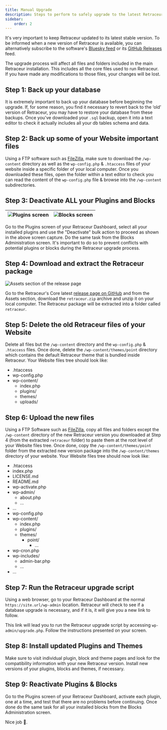 ```yaml
---
title: Manual Upgrade
description: Steps to perform to safely upgrade to the latest Retraceur version.
sidebar:
    order: 2
---
```



It's very important to keep Retraceur updated to its latest stable version. To be informed when a new version of Retraceur is available, you can alternatively subscribe to the software's [Bluesky feed](https://bsky.app/profile/retraceur.bsky.social) or its [GitHub Releases](https://github.com/retraceur/coeur/releases.atom) feed.

<Aside type="caution">
  The upgrade process will affect all files and folders included in the main Retraceur installation. This includes all the core files used to run Retraceur. If you have made any modifications to those files, your changes will be lost.
</Aside>

## Step 1: Back up your database

It is extremely important to back up your database before beginning the upgrade. If, for some reason, you find it necessary to revert back to the ‘old’ version of Retraceur, you may have to restore your database from these backups. Once you've downloaded your `.sql` backup, open it into a text editor to check it actually includes all your db tables schema and data.

## Step 2: Back up some of your Website important files

Using a FTP software such as [FileZilla](https://filezilla-project.org/), make sure to download the `/wp-content` directory as well as the `wp-config.php` & `.htaccess` files of your website inside a specific folder of your local computer. Once you downloaded these files, open the folder within a text editor to check you can read the content of the `wp-config.php` file & browse into the `/wp-content` subdirectories.

## Step 3: Deactivate ALL your Plugins and Blocks

|![Plugins screen](../../../assets/images/retraceur-upgrade-deactivate-plugins-en.png)|![Blocks screen](../../../assets/images/retraceur-upgrade-deactivate-blocks-en.png)|
|:-:|:-:|

Go to the Plugins screen of your Retraceur Dashboard, select all your installed plugins and use the "Deactivate" bulk action to proceed as shown in the above screen capture. Do the same task from the Blocks Administration screen. It's important to do so to prevent conflicts with potential plugins or blocks during the Retraceur upgrade process.

## Step 4: Download and extract the Retraceur package

![Assets section of the release page](../../../assets/images/install-us-001.png)

Go to the Retraceur's Core latest [release page on GitHub](https://github.com/retraceur/coeur/releases) and from the Assets section, download the `retraceur.zip` archive and unzip it on your local computer. The Retraceur package will be extracted into a folder called `retraceur`.

## Step 5: Delete the old Retraceur files of your Website

Delete all files but the `/wp-content` directory and the `wp-config.php` & `.htaccess` files. Once done, delete the `/wp-content/themes/point` directory which contains the default Retraceur theme that is bundled inside Retraceur. Your Website files tree should look like:

<FileTree>

- .htaccess
- wp-config.php
- wp-content/
  - index.php
  - plugins/
  - themes/
  - uploads/

</FileTree>

## Step 6: Upload the new files

Using a FTP Software such as [FileZilla](https://filezilla-project.org/), copy all files and folders except the `/wp-content` directory of the new Retraceur version you downloaded at Step 4 (from the extracted `retraceur` folder) to paste them at the root level of your Website files tree. Once done, copy the `/wp-content/themes/point` folder from the extracted new version package into the `/wp-content/themes` directory of your website. Your Website files tree should now look like:

<FileTree>

- .htaccess
- index.php
- LICENSE.md
- README.md
- wp-activate.php
- wp-admin/
  - about.php
  - ...
- ...
- wp-config.php
- wp-content/
  - index.php
  - plugins/
  - themes/
    - point/
      - ...
- wp-cron.php
- wp-includes/
  - admin-bar.php
  - ...
- ...

</FileTree>

## Step 7: Run the Retraceur upgrade script

Using a web browser, go to your Retraceur Dashboard at the normal `https://site.url/wp-admin` location. Retraceur will check to see if a database upgrade is necessary, and if it is, it will give you a new link to follow.

This link will lead you to run the Retraceur upgrade script by accessing `wp-admin/upgrade.php`. Follow the instructions presented on your screen.

## Step 8: Install updated Plugins and Themes

Make sure to visit individual plugin, block and theme pages and look for the compatibility information with your new Retraceur version. Install new versions of your plugins, blocks and themes, if necessary.

## Step 9: Reactivate Plugins & Blocks

Go to the Plugins screen of your Retraceur Dashboard, activate each plugin, one at a time, and test that there are no problems before continuing. Once done do the same task for all your installed blocks from the Blocks Administration screen.

Nice job 💪.